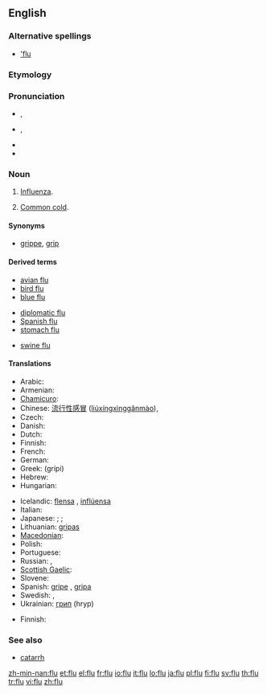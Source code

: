 ==English==
{{wikipedia|Influenza}}

===Alternative spellings===
* [['flu]] {{qualifier|dated}}

===Etymology===
{{abbreviation of|influenza}}

===Pronunciation===
* {{a|UK}} {{IPA|/fluː/}}, {{SAMPA|/flu:/}}
* {{a|Aus}} {{IPA|/flʉː/}}, {{SAMPA|/fl}:/}}
* {{audio|en-us-flu.ogg|Audio (US)}}
* {{homophones|flew|flue}}

===Noun===
{{en-noun}}

# [[influenza|Influenza]].
# {{informal}} [[common cold|Common cold]].

====Synonyms====
* {{sense|influenza}} [[grippe]], [[grip]]

====Derived terms====
{{rel-top3|Terms derived from ''flu''}}
* [[avian flu]]
* [[bird flu]]
* [[blue flu]]
{{rel-mid3}}
* [[diplomatic flu]]
* [[Spanish flu]]
* [[stomach flu]]
{{rel-mid3}}
* [[swine flu]]
{{rel-bottom}}

====Translations====
{{trans-top|influenza}}
* Arabic: {{t|ar|إنفلونزا|f|tr='influwinzaa|sc=Arab}}
* Armenian: {{t-|hy|գրիպ|tr=grip|sc=Armn|xs=Armenian}}
* [[Chamicuro]]: {{tø|ccc|e'tes̈huli}}
* Chinese: [[流行性感冒]] ([[liúxíngxìnggǎnmào]]), {{t|cmn|流感|tr=liúgǎn|sc=Hani|xs=Mandarin}}
* Czech: {{t-|cs|chřipka|f}}
* Danish: {{t-|da|influenza|c}}
* Dutch: {{t+|nl|griep|f}}
* Finnish: {{t+|fi|influenssa}}
* French: {{t+|fr|grippe|f}}
* German: {{t+|de|Grippe|f}}
* Greek: {{t+|el|γρίπη|f|sc=Grek}} (grípi)
* Hebrew: {{t-|he|שפעת|f|tr=shapa'at|sc=Hebr}}
* Hungarian: {{t+|hu|influenza}}
{{trans-mid}}
* Icelandic: [[flensa]] {{f}}, [[inflúensa]] {{f}}
* Italian: {{t+|it|influenza|f}}
* Japanese: {{qualifier|general}} {{t+|ja|風邪|tr=kaze|sc=Jpan}}; {{qualifier|detailed}} {{t|ja|ウイルス性の風邪|tr=uirusu-sei no kaze|sc=Jpan}}; {{qualifier|medical}} {{t+|ja|流行性感冒|tr=ryūkōsē-kanbō|sc=Jpan}}
* Lithuanian: [[gripas]] {{m}}
* [[Macedonian]]: {{t|mk|грип|m|tr=grip|sc=Cyrl|xs=Macedonian}}
* Polish: {{t+|pl|grypa|f}}
* Portuguese: {{t+|pt|gripe|f}}
* Russian: {{t+|ru|грипп|m|tr=gripp|sc=Cyrl}},  {{t|ru|инфлюэнца|f|tr=infljuénca|sc=Cyrl}}
* [[Scottish Gaelic]]: {{t-|gd|cnatan mòr|m|xs=Scottish Gaelic}}
* Slovene: {{t+|sl|gripa|f}}
* Spanish: [[gripe]] {{f}}, [[gripa]] {{f}} {{italbrac|Colombia|Mexico}}
* Swedish: {{t-|sv|influensa|c}}, {{t+|sv|flunsa|c}}
* Ukrainian: [[грип]] {{m}} (hryp)
{{trans-bottom}}

{{trans-top|colloquial: common cold}}
* Finnish: {{t-|fi|flunssa}}
{{trans-mid}}
{{trans-bottom}}

===See also===
* [[catarrh]]

[[zh-min-nan:flu]]
[[et:flu]]
[[el:flu]]
[[fr:flu]]
[[io:flu]]
[[it:flu]]
[[lo:flu]]
[[ja:flu]]
[[pl:flu]]
[[fi:flu]]
[[sv:flu]]
[[th:flu]]
[[tr:flu]]
[[vi:flu]]
[[zh:flu]]